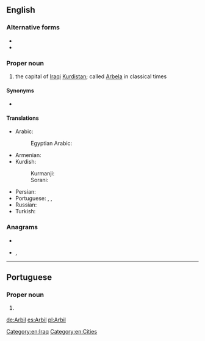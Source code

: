 ==English==
{{wikipedia}}

===Alternative forms===
* {{l|en|Erbil}}
* {{l|en|Irbil}}

===Proper noun===
{{en-proper noun}}

# the capital of [[Iraqi]] [[Kurdistan]]; called [[Arbela]] in classical times

====Synonyms====
* {{l|en|Arbela}} {{qualifier|historical}}

====Translations====
{{trans-top|city}}
* Arabic: {{t+|ar|أَرْبِيل}}
*: Egyptian Arabic: {{t|arz|اربيل|f|tr=arbīl|sc=Arab}}
* Armenian: {{t|hy|Էրբիլ|sc=Armn}}
* Kurdish:
*: Kurmanji: {{t+|ku|Hewlêr|sc=Latn}}
*: Sorani: {{t|ku|هه‌ولێر|tr=Hewlêr|sc=ku-Arab}}
{{trans-mid}}
* Persian: {{t|fa|اربیل|tr=Arbil}}
* Portuguese: {{t|pt|Erbil|f}}, {{t|pt|Irbil|f}}, {{t|pt|Arbil|f}}
* Russian: {{t|ru|Эрби́ль}}
* Turkish: {{t|tr|Erbil}}
{{trans-bottom}}

===Anagrams===
* {{l|en|brail}}
* {{l|en|libra}}, {{l|en|Libra}}

[[Category:en:Iraq]]
[[Category:en:Cities]]

----

==Portuguese==

===Proper noun===
{{pt-proper noun|f}}

# {{alternative form of|Erbil|lang=pt}}

[[de:Arbil]]
[[es:Arbil]]
[[pl:Arbil]]